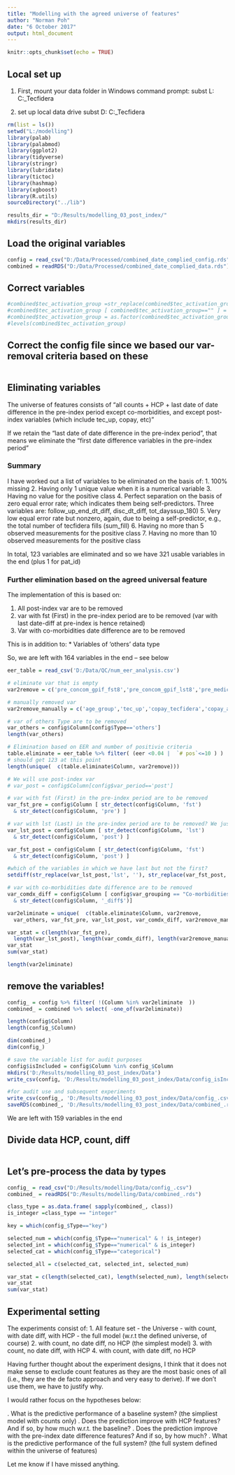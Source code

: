 ```yaml
---
title: "Modelling with the agreed universe of features"
author: "Norman Poh"
date: "6 October 2017"
output: html_document
---
```


```r
knitr::opts_chunk$set(echo = TRUE)
```

## Local set up

1. First, mount your data folder in Windows command prompt:
subst L: C:\Users\npoh\Documents\myProjects\Biogen_Tecfidera

2. set up local data drive
subst D: C:\Users\npoh\Documents\myProjects\Biogen_Tecfidera

```r
rm(list = ls())
setwd("L:/modelling")
library(palab)
library(palabmod)
library(ggplot2)
library(tidyverse)
library(stringr)
library(lubridate)
library(tictoc)
library(hashmap)
library(xgboost)
library(R.utils)
sourceDirectory("../lib")
```

```r
results_dir = "D:/Results/modelling_03_post_index/"
mkdirs(results_dir)
```

## Load the original variables

```r
config = read_csv("D:/Data/Processed/combined_date_complied_config.rds")
combined = readRDS("D:/Data/Processed/combined_date_complied_data.rds")
```
## Correct variables

```r
#combined$tec_activation_group =str_replace(combined$tec_activation_group,'\\r','')
#combined$tec_activation_group [ combined$tec_activation_group=="" ] = NA
#combined$tec_activation_group = as.factor(combined$tec_activation_group)
#levels(combined$tec_activation_group)
```

## Correct the config file since we based our var-removal criteria based on these

```r
```
##  Eliminating variables

The universe of features consists of  "all counts + HCP + last date of date difference in the pre-index period except co-morbidities, and except post-index variables (which include tec_up, copay, etc)"

If we retain the "last date of date difference in the pre-index period", that means we eliminate the "first date difference variables in the pre-index period"

### Summary

I have worked out a list of variables to be eliminated on the basis of:
1.	100% missing
2.	Having only 1 unique value when it is a numerical variable 
3.	Having no value for the positive class
4.	Perfect separation on the basis of zero equal error rate; which indicates them being self-predictors. Three variables are: follow_up_end_dt_diff, disc_dt_diff, tot_dayssup_180)
5.	Very low equal error rate but nonzero, again, due to being a self-predictor, e.g., the total number of tecfidera fills (sum_fill)
6.	Having no more than 5 observed measurements for the positive class
7.	Having no more than 10 observed measurements for the positive class

In total, 123 variables are eliminated and so we have 321 usable variables in the end (plus 1 for pat_id)

### Further elimination based on the agreed universal feature

The implementation of this is based on:

1. All post-index var are to be removed
2. var with fst (First) in the pre-index period are to be removed (var with last date-diff at pre-index is hence retained)
3. Var with co-morbidities date difference are to be removed

This is in addition to:
* Variables of 'others' data type

So, we are left with 164 variables in the end -- see below

```r
eer_table = read_csv('D:/Data/QC/num_eer_analysis.csv')

# eliminate var that is empty
var2remove = c('pre_concom_gpif_fst8','pre_concom_gpif_lst8','pre_medication_fst11','pre_medication_lst11','pre_medication_fst13','pre_medication_lst13','pre_concom_gpif_fst8_diff','pre_concom_gpif_lst8_diff','pre_medication_fst11_diff','pre_medication_lst11_diff','pre_medication_fst13_diff','pre_medication_lst13_diff','pre_script_fst_diff','pre_script_lst_dayssup_diff','post_script_lst_dayssup_diff','pre_concom_gpif_num8','pre_medication_num11','pre_medication_num13','pre_concom_ndc_fst4_diff','pre_concom_ndc_lst4_diff')

# manually removed var
var2remove_manually = c('age_group','tec_up','copay_tecfidera','copay_avg_norm','post_script_lst_diff','post_script_lst_dayssup')

# var of others Type are to be removed
var_others = config$Column[config$Type=='others']
length(var_others)

# Elimination based on EER and number of positivie criteria
table.eliminate = eer_table %>% filter( (eer <0.04 |  `# pos`<=10 ) )
# should get 123 at this point
length(unique(  c(table.eliminate$Column, var2remove)))

# We will use post-index var
# var_post = config$Column[config$var_period=='post']

# var with fst (First) in the pre-index period are to be removed
var_fst_pre = config$Column [ str_detect(config$Column, 'fst') 
  & str_detect(config$Column, 'pre') ]

# var with lst (Last) in the pre-index period are to be removed? We just calculate them for now
var_lst_post = config$Column [ str_detect(config$Column, 'lst') 
  & str_detect(config$Column, 'post') ]

var_fst_post = config$Column [ str_detect(config$Column, 'fst') 
  & str_detect(config$Column, 'post') ]

#which of the variables in which we have last but not the first?
setdiff(str_replace(var_lst_post,'lst', ''), str_replace(var_fst_post,'fst', ''))

# var with co-morbidities date difference are to be removed
var_comdx_diff = config$Column [ config$var_grouping == "Co-morbidities - General" 
  & str_detect(config$Column, '_diff$')]

var2eliminate = unique(  c(table.eliminate$Column, var2remove, 
  var_others, var_fst_pre, var_lst_post, var_comdx_diff, var2remove_manually) )

var_stat = c(length(var_fst_pre), 
  length(var_lst_post), length(var_comdx_diff), length(var2remove_manually))
var_stat
sum(var_stat)

length(var2eliminate)  
```

## remove the variables!


```r
config_ = config %>% filter( !(Column %in% var2eliminate  )) 
combined_ = combined %>% select( -one_of(var2eliminate))

length(config$Column)  
length(config_$Column) 

dim(combined_)
dim(config_) 

# save the variable list for audit purposes
config$isIncluded = config$Column %in% config_$Column
mkdirs('D:/Results/modelling_03_post_index/Data')
write_csv(config, 'D:/Results/modelling_03_post_index/Data/config_isIncluded.csv')

#for audit use and subsequent experiments
write_csv(config_, 'D:/Results/modelling_03_post_index/Data/config_.csv')
saveRDS(combined_, 'D:/Results/modelling_03_post_index/Data/combined_.rds')

```

We are left with 159 variables in the end

## Divide data HCP, count, diff

```r


```

## Let's pre-process the data by types

```r
config_ = read_csv("D:/Results/modelling/Data/config_.csv")
combined_ = readRDS("D:/Results/modelling/Data/combined_.rds")

class_type = as.data.frame( sapply(combined_, class))
is_integer =class_type == "integer"

key = which(config_$Type=="key")

selected_num = which(config_$Type=="numerical" & ! is_integer)
selected_int = which(config_$Type=="numerical" & is_integer)
selected_cat = which(config_$Type=="categorical")

selected_all = c(selected_cat, selected_int, selected_num)

var_stat = c(length(selected_cat), length(selected_num), length(selected_int))
var_stat
sum(var_stat)

```


## Experimental setting

The experiments consist of:
1.	All feature set - the Universe - with count, with date diff, with HCP - the full model (w.r.t the defined universe, of course)
2.	with count, no date diff, no HCP (the simplest model)
3.	with count, no date diff, with HCP
4.	with count, with date diff, no HCP

Having further thought about the experiment designs, I think that it does not make sense to exclude count features as they are the most basic ones of all (i.e., they are the de facto approach and very easy to derive). If we don't use them, we have to justify why. 

I would rather focus on the hypotheses below:

.	What is the predictive performance of a baseline system? (the simpliest model with counts only)
.	Does the prediction improve with HCP features? And if so, by how much w.r.t. the baseline? 
.	Does the prediction improve with the pre-index date difference features? And if so, by how much?
.	What is the predictive performance of the full system? (the full system defined within the universe of features)

Let me know if I have missed anything.

